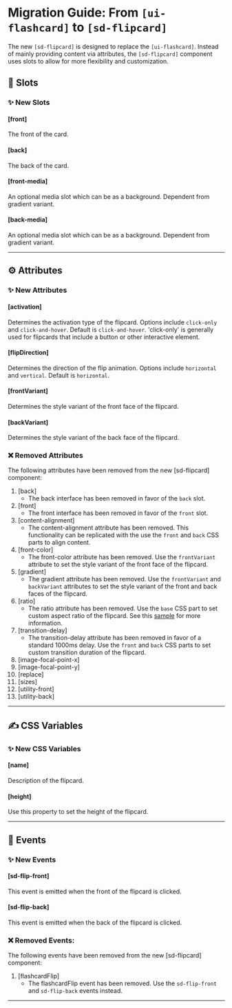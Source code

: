 # Migration Guide: From `[ui-flashcard]` to `[sd-flipcard]`

The new `[sd-flipcard]` is designed to replace the `[ui-flashcard]`. Instead of mainly providing content via attributes, the `[sd-flipcard]` component uses slots to allow for more flexibility and customization.

## 💾 Slots

### ✨ New Slots

#### [front]

The front of the card.

#### [back]

The back of the card.

#### [front-media]

An optional media slot which can be as a background. Dependent from gradient variant.

#### [back-media]

An optional media slot which can be as a background. Dependent from gradient variant.

<hr />

## ⚙️ Attributes

### ✨ New Attributes

#### [activation]

Determines the activation type of the flipcard. Options include `click-only` and `click-and-hover`. Default is `click-and-hover`. 'click-only' is generally used for flipcards that include a button or other interactive element.

#### [flipDirection]

Determines the direction of the flip animation. Options include `horizontal` and `vertical`. Default is `horizontal`.

#### [frontVariant]

Determines the style variant of the front face of the flipcard.

#### [backVariant]

Determines the style variant of the back face of the flipcard.

### ❌ Removed Attributes

The following attributes have been removed from the new [sd-flipcard] component:

1. [back]
   - The back interface has been removed in favor of the `back` slot.
2. [front]
   - The front interface has been removed in favor of the `front` slot.
3. [content-alignment]
   - The content-alignment attribute has been removed. This functionality can be replicated with the use the `front` and `back` CSS parts to align content.
4. [front-color]
   - The front-color attribute has been removed. Use the `frontVariant` attribute to set the style variant of the front face of the flipcard.
5. [gradient]
   - The gradient attribute has been removed. Use the `frontVariant` and `backVariant` attributes to set the style variant of the front and back faces of the flipcard.
6. [ratio]
   - The ratio attribute has been removed. Use the `base` CSS part to set custom aspect ratio of the flipcard. See this [sample](https://solid-design-system.fe.union-investment.de/x.x.x/storybook/?path=/docs/components-sd-flipcard--docs#sample%3A%20aspect%20ratio) for more information.
7. [transition-delay]
   - The transition-delay attribute has been removed in favor of a standard 1000ms delay. Use the `front` and `back` CSS parts to set custom transition duration of the flipcard.
8. [image-focal-point-x]
9. [image-focal-point-y]
10. [replace]
11. [sizes]
12. [utility-front]
13. [utility-back]

<hr />

## ✍️ CSS Variables

### ✨ New CSS Variables

#### [name]

Description of the flipcard.

#### [height]

Use this property to set the height of the flipcard.

<hr />

## 🥳 Events

### ✨ New Events

#### [sd-flip-front]

This event is emitted when the front of the flipcard is clicked.

#### [sd-flip-back]

This event is emitted when the back of the flipcard is clicked.

### ❌ Removed Events:

The following events have been removed from the new [sd-flipcard] component:

1. [flashcardFlip]
   - The flashcardFlip event has been removed. Use the `sd-flip-front` and `sd-flip-back` events instead.

<hr />
